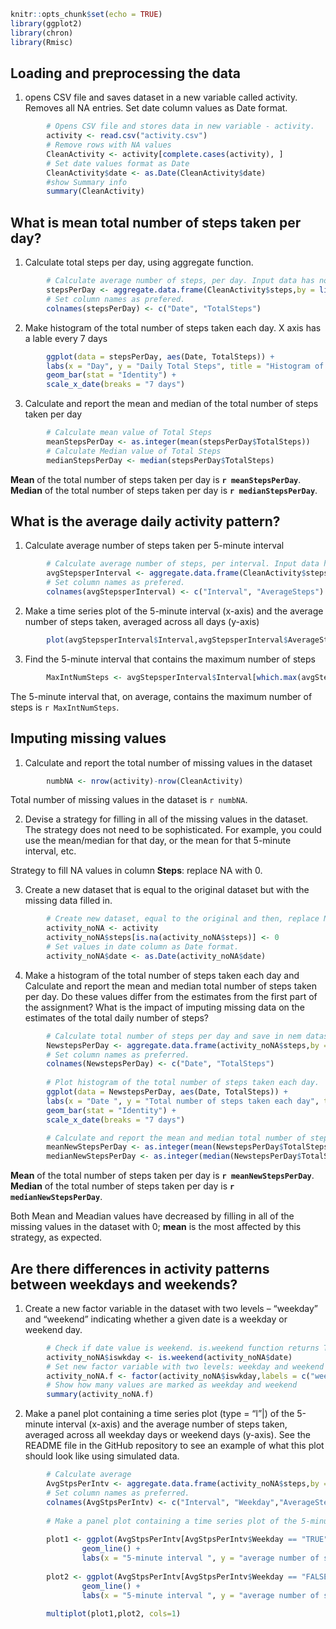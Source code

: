 ```{r setup, include=FALSE}
knitr::opts_chunk$set(echo = TRUE)
library(ggplot2)
library(chron)
library(Rmisc)
```

## Loading and preprocessing the data

1. opens CSV file and saves dataset in a new variable called activity. Removes all NA entries. Set date column values as Date format.

```{r}
        # Opens CSV file and stores data in new variable - activity.
        activity <- read.csv("activity.csv")
        # Remove rows with NA values
        CleanActivity <- activity[complete.cases(activity), ]
        # Set date values format as Date
        CleanActivity$date <- as.Date(CleanActivity$date)
        #show Summary info
        summary(CleanActivity)
```

## What is mean total number of steps taken per day?

1. Calculate total steps per day, using aggregate function.

```{r}
        # Calculate average number of steps, per day. Input data has no NA values!
        stepsPerDay <- aggregate.data.frame(CleanActivity$steps,by = list(CleanActivity$date),FUN = sum)
        # Set column names as prefered.
        colnames(stepsPerDay) <- c("Date", "TotalSteps") 
```

2. Make histogram of the total number of steps taken each day. X axis has a lable every 7 days

```{r}
        ggplot(data = stepsPerDay, aes(Date, TotalSteps)) + 
        labs(x = "Day", y = "Daily Total Steps", title = "Histogram of total number of steps taken each day in Oct-Nov 2012") + 
        geom_bar(stat = "Identity") + 
        scale_x_date(breaks = "7 days")
```


3. Calculate and report the mean and median of the total number of steps taken per day

```{r}
        # Calculate mean value of Total Steps
        meanStepsPerDay <- as.integer(mean(stepsPerDay$TotalSteps))
        # Calculate Median value of Total Steps
        medianStepsPerDay <- median(stepsPerDay$TotalSteps)
```

**Mean** of the total number of steps taken per day is **`r meanStepsPerDay`**.  
**Median** of the total number of steps taken per day is **`r medianStepsPerDay`**.  

## What is the average daily activity pattern?

1. Calculate average number of steps taken per 5-minute interval

```{r}
        # Calculate average number of steps, per interval. Input data has no NA values!
        avgStepsperInterval <- aggregate.data.frame(CleanActivity$steps, by = list(CleanActivity$interval),FUN = mean)
        # Set column names as prefered.
        colnames(avgStepsperInterval) <- c("Interval", "AverageSteps") 
```

2. Make a time series plot of the 5-minute interval (x-axis) and the average number of steps taken, averaged across all days (y-axis)

```{r}
        plot(avgStepsperInterval$Interval,avgStepsperInterval$AverageSteps,type = "l",xlab="Interval", ylab="Average number of steps", main = "average number of steps taken, averaged across all days" )
```

3. Find the 5-minute interval that contains the maximum number of steps

```{r}
        MaxIntNumSteps <- avgStepsperInterval$Interval[which.max(avgStepsperInterval$AverageSteps)]
```
The 5-minute interval that, on average, contains the maximum number of steps is `r MaxIntNumSteps`.

## Imputing missing values

1. Calculate and report the total number of missing values in the dataset 

```{r}
        numbNA <- nrow(activity)-nrow(CleanActivity)
```
Total number of missing values in the dataset is `r numbNA`.


2. Devise a strategy for filling in all of the missing values in the dataset. The strategy does not need to be sophisticated. For example, you could use the mean/median for that day, or the mean for that 5-minute interval, etc.

Strategy to fill NA values in column **Steps**: replace NA with 0.


3. Create a new dataset that is equal to the original dataset but with the missing data filled in.

```{r}
        # Create new dataset, equal to the original and then, replace NA with 0.
        activity_noNA <- activity
        activity_noNA$steps[is.na(activity_noNA$steps)] <- 0
        # Set values in date column as Date format.
        activity_noNA$date <- as.Date(activity_noNA$date)
```

4. Make a histogram of the total number of steps taken each day and Calculate and report the mean and median total number of steps taken per day. Do these values differ from the estimates from the first part of the assignment? What is the impact of imputing missing data on the estimates of the total daily number of steps?

```{r}
        # Calculate total number of steps per day and save in nem dataset.
        NewstepsPerDay <- aggregate.data.frame(activity_noNA$steps,by = list(activity_noNA$date),FUN = sum)
        # Set column names as preferred.
        colnames(NewstepsPerDay) <- c("Date", "TotalSteps")
        
        # Plot histogram of the total number of steps taken each day.
        ggplot(data = NewstepsPerDay, aes(Date, TotalSteps)) + 
        labs(x = "Date ", y = "Total number of steps taken each day", title = "Histogram of total steps in Oct-Nov 2012") +
        geom_bar(stat = "Identity") + 
        scale_x_date(breaks = "7 days")
```

``` {r}
        # Calculate and report the mean and median total number of steps taken per day
        meanNewStepsPerDay <- as.integer(mean(NewstepsPerDay$TotalSteps))
        medianNewStepsPerDay <- as.integer(median(NewstepsPerDay$TotalSteps))
```
**Mean** of the total number of steps taken per day is **`r meanNewStepsPerDay`**.  
**Median** of the total number of steps taken per day is **`r medianNewStepsPerDay`**.

Both Mean and Meadian values have decreased by filling in all of the missing values in the dataset with 0; **mean** is the most affected by this strategy, as expected.

## Are there differences in activity patterns between weekdays and weekends?

1. Create a new factor variable in the dataset with two levels – “weekday” and “weekend” indicating whether a given date is a weekday or weekend day.

```{r}
        # Check if date value is weekend. is.weekend function returns TRUE is date is weekend, and FALSE if date is not weekend (weekday)
        activity_noNA$iswkday <- is.weekend(activity_noNA$date)
        # Set new factor variable with two levels: weekday and weekend
        activity_noNA.f <- factor(activity_noNA$iswkday,labels = c("weekday","weekend"))
        # Show how many values are marked as weekday and weekend
        summary(activity_noNA.f)
```


2. Make a panel plot containing a time series plot (type = "l"|) of the 5-minute interval (x-axis) and the average number of steps taken, averaged across all weekday days or weekend days (y-axis). See the README file in the GitHub repository to see an example of what this plot should look like using simulated data.

```{r}
        # Calculate average
        AvgStpsPerIntv <- aggregate.data.frame(activity_noNA$steps,by = list(activity_noNA$interval, activity_noNA$iswkday),FUN = mean)
        # Set column names as preferred.
        colnames(AvgStpsPerIntv) <- c("Interval", "Weekday","AverageSteps")
        
        # Make a panel plot containing a time series plot of the 5-minute interval (x-axis) and the average number of steps taken, averaged across all weekday days or weekend days (y-axis)
        
        plot1 <- ggplot(AvgStpsPerIntv[AvgStpsPerIntv$Weekday == "TRUE", ], aes(x = Interval, y = AverageSteps)) + 
                geom_line() + 
                labs(x = "5-minute interval ", y = "average number of steps taken", title = "WEEKDAY")
                
        plot2 <- ggplot(AvgStpsPerIntv[AvgStpsPerIntv$Weekday == "FALSE", ], aes(x = Interval, y = AverageSteps)) + 
                geom_line() + 
                labs(x = "5-minute interval ", y = "average number of steps taken", title = "WEEKEND")
        
        multiplot(plot1,plot2, cols=1)
```